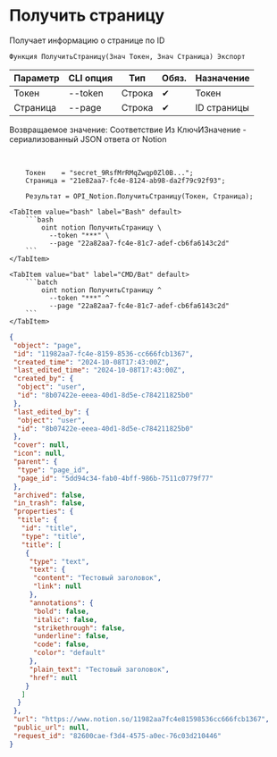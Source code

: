 ﻿---
sidebar_position: 3
description: Получить страницу и другие функции для работы с Notion в Открытом пакете интеграций - бесплатной open-source библиотеке интеграций для 1С:Предприятие 8, OneScript и CLI
keywords: [1C, 1С, 1С:Предприятие, 1С:Предприятие 8.3, API, Интеграция, Сервисы, Обмен, OneScript, CLI, Notion]
---


# Получить страницу
 Получает информацию о странице по ID



`Функция ПолучитьСтраницу(Знач Токен, Знач Страница) Экспорт`

  | Параметр | CLI опция | Тип | Обяз. | Назначение |
  |-|-|-|-|-|
  | Токен | --token | Строка | &#x2714; | Токен |
  | Страница | --page | Строка | &#x2714; | ID страницы |

  
  Возвращаемое значение:   Соответствие Из КлючИЗначение - сериализованный JSON ответа от Notion

<br/>




```bsl title="Пример использования для 1С:Предприятие/OneScript"
    Токен    = "secret_9RsfMrRMqZwqp0Zl0B...";
    Страница = "21e82aa7-fc4e-8124-ab98-da2f79c92f93";

    Результат = OPI_Notion.ПолучитьСтраницу(Токен, Страница);
```
    

 <Tabs>
  
    <TabItem value="bash" label="Bash" default>
        ```bash
            oint notion ПолучитьСтраницу \
              --token "***" \
              --page "22a82aa7-fc4e-81c7-adef-cb6fa6143c2d"
        ```
    </TabItem>
  
    <TabItem value="bat" label="CMD/Bat" default>
        ```batch
            oint notion ПолучитьСтраницу ^
              --token "***" ^
              --page "22a82aa7-fc4e-81c7-adef-cb6fa6143c2d"
        ```
    </TabItem>
</Tabs>


```json title="Результат"
{
 "object": "page",
 "id": "11982aa7-fc4e-8159-8536-cc666fcb1367",
 "created_time": "2024-10-08T17:43:00Z",
 "last_edited_time": "2024-10-08T17:43:00Z",
 "created_by": {
  "object": "user",
  "id": "8b07422e-eeea-40d1-8d5e-c784211825b0"
 },
 "last_edited_by": {
  "object": "user",
  "id": "8b07422e-eeea-40d1-8d5e-c784211825b0"
 },
 "cover": null,
 "icon": null,
 "parent": {
  "type": "page_id",
  "page_id": "5dd94c34-fab0-4bff-986b-7511c0779f77"
 },
 "archived": false,
 "in_trash": false,
 "properties": {
  "title": {
   "id": "title",
   "type": "title",
   "title": [
    {
     "type": "text",
     "text": {
      "content": "Тестовый заголовок",
      "link": null
     },
     "annotations": {
      "bold": false,
      "italic": false,
      "strikethrough": false,
      "underline": false,
      "code": false,
      "color": "default"
     },
     "plain_text": "Тестовый заголовок",
     "href": null
    }
   ]
  }
 },
 "url": "https://www.notion.so/11982aa7fc4e81598536cc666fcb1367",
 "public_url": null,
 "request_id": "82600cae-f3d4-4575-a0ec-76c03d210446"
}
```
